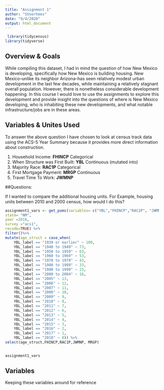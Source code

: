 ```yaml
---
title: "Assignment 1"
author: "SVoorhees"
date: "9/4/2020"
output: html_document
---
```

```r
 library(tidycensus)
library(tidyverse)

```

## Overview & Goals
While compiling this dataset, I had in mind the question of how New Mexico is developing, specifically how New Mexico is building housing. New Mexico--unlike its neighbor Arizona--has seen relatively modest urban development in the last few decades, while maintaining a relatively stagnant overall population. However, there is nonetheless considerable development happening. In this course I would love to use the assignments to explore this development and provide insight into the questions of where is New Mexico developing, who is inhabiting these new developments, and what notable infrastructure/jobs are in these areas. 

## Variables & Unites Used
To answer the above question I have chosen to look at census track data using the ACS-5 Year Summary because it provides more direct information about construction. 

1. Household Income: **FHINCP** Categorical
2. When Structure was First Built: **YBL**  Continuous (mutated into)
3. Majority Race: **RAC1P** Categorical
4. First Mortgage Payment: **MRGP** Continuous    
5. Travel Time To Work: **JWMNP**


##Questions: 

If I wanted to compare the additional housing units. For Example, housing units between 2010 and 2000 census, how would I do this? 


```r
assignment1_vars <- get_pums(variables= c("YBL","FHINCP","RAC1P", "JWMNP", "MRGP"),
state= "NM",
year =2018,
survey ="acs1",
recode=TRUE) %>%
filter()%>%
mutate(age_struct = case_when(
    YBL_label == "1939 or earlier" ~ 100,
    YBL_label == "1940 to 1949" ~ 73,
    YBL_label == "1950 to 1959" ~ 63,
    YBL_label == "1960 to 1969" ~ 53,
    YBL_label == "1970 to 1979" ~ 43,
    YBL_label == "1980 to 1989" ~ 33,
    YBL_label == "1990 to 1999" ~ 23,
    YBL_label == "2000 to 2004" ~ 16,
    YBL_label == "2005" ~ 13,
    YBL_label == "2006" ~ 12,
    YBL_label == "2007" ~ 11,
    YBL_label == "2008" ~ 10,
    YBL_label == "2009" ~ 9,
    YBL_label == "2010" ~ 8,
    YBL_label == "2011" ~ 7,
    YBL_label == "2012" ~ 6,
    YBL_label == "2013" ~ 5,
    YBL_label == "2014" ~ 4,
    YBL_label == "2015" ~ 3,
    YBL_label == "2016" ~ 2,
    YBL_label == "2017" ~ 1,
    YBL_label == "2018" ~ 0)) %>%
select(age_struct,FHINCP,RAC1P,JWMNP, MRGP)
  
```

 
```r
assignment1_vars 

```


## Variables
Keeping these variables around for reference
